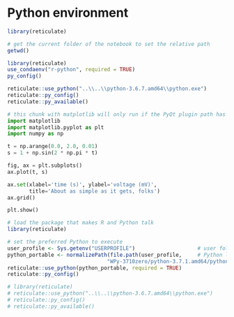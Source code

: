 # Python environment


```r
library(reticulate)
```

```r
# get the current folder of the notebook to set the relative path
getwd()
```

```r
library(reticulate)
use_condaenv("r-python", required = TRUE)
py_config()
```

```r
reticulate::use_python("..\\..\\python-3.6.7.amd64\\python.exe")
reticulate::py_config()
reticulate::py_available()
```

```python
# this chunk with matplotlib will only run if the PyQt plugin path has been specified
import matplotlib
import matplotlib.pyplot as plt
import numpy as np
```

```python
t = np.arange(0.0, 2.0, 0.01)
s = 1 + np.sin(2 * np.pi * t)

fig, ax = plt.subplots()
ax.plot(t, s)

ax.set(xlabel='time (s)', ylabel='voltage (mV)',
       title='About as simple as it gets, folks')
ax.grid()

plt.show()
```


```r
# load the package that makes R and Python talk
library(reticulate)

# set the preferred Python to execute
user_profile <- Sys.getenv("USERPROFILE")                    # user folder
python_portable <- normalizePath(file.path(user_profile,     # Python location
                                "WPy-3710zero/python-3.7.1.amd64/python.exe"))
reticulate::use_python(python_portable, required = TRUE)
reticulate::py_config()
```

```r
# library(reticulate)
# reticulate::use_python("..\\..\\python-3.6.7.amd64\\python.exe")
# reticulate::py_config()
# reticulate::py_available()
```